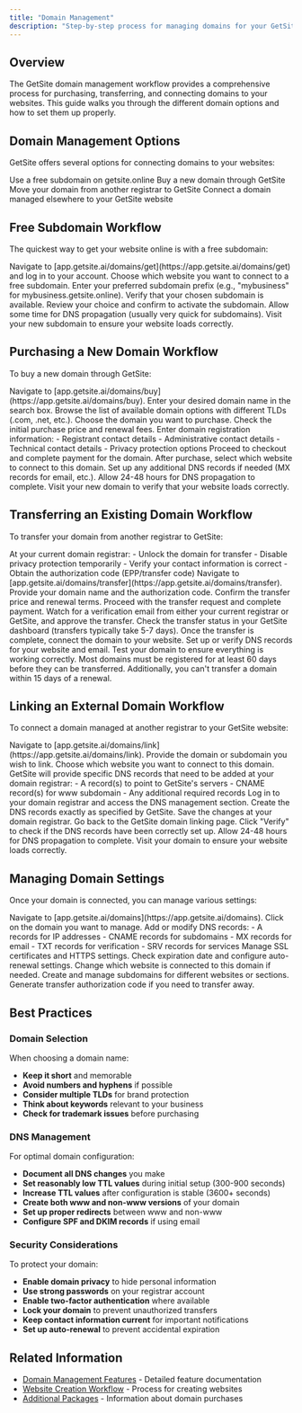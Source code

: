 ```yaml
---
title: "Domain Management"
description: "Step-by-step process for managing domains for your GetSite websites"
---
```


## Overview

The GetSite domain management workflow provides a comprehensive process for purchasing, transferring, and connecting domains to your websites. This guide walks you through the different domain options and how to set them up properly.

## Domain Management Options

GetSite offers several options for connecting domains to your websites:

<CardGroup cols={2}>
  <Card title="Free Subdomain" icon="tag">
    Use a free subdomain on getsite.online
  </Card>
  <Card title="Purchase New Domain" icon="shopping-cart">
    Buy a new domain through GetSite
  </Card>
  <Card title="Transfer Existing Domain" icon="exchange-alt">
    Move your domain from another registrar to GetSite
  </Card>
  <Card title="Link External Domain" icon="link">
    Connect a domain managed elsewhere to your GetSite website
  </Card>
</CardGroup>

## Free Subdomain Workflow

The quickest way to get your website online is with a free subdomain:

<Steps>
  <Step title="Access Free Subdomain">
    Navigate to [app.getsite.ai/domains/get](https://app.getsite.ai/domains/get)
    and log in to your account.
  </Step>
  <Step title="Select Website">
    Choose which website you want to connect to a free subdomain.
  </Step>
  <Step title="Choose Subdomain Name">
    Enter your preferred subdomain prefix (e.g., "mybusiness" for
    mybusiness.getsite.online).
  </Step>
  <Step title="Check Availability">
    Verify that your chosen subdomain is available.
  </Step>
  <Step title="Confirm Selection">
    Review your choice and confirm to activate the subdomain.
  </Step>
  <Step title="Wait for Propagation">
    Allow some time for DNS propagation (usually very quick for subdomains).
  </Step>
  <Step title="Test Your Website">
    Visit your new subdomain to ensure your website loads correctly.
  </Step>
</Steps>

## Purchasing a New Domain Workflow

To buy a new domain through GetSite:

<Steps>
  <Step title="Access Domain Purchase">
    Navigate to
    [app.getsite.ai/domains/buy](https://app.getsite.ai/domains/buy).
  </Step>
  <Step title="Search for Domain">
    Enter your desired domain name in the search box.
  </Step>
  <Step title="Review Available Options">
    Browse the list of available domain options with different TLDs (.com, .net,
    etc.).
  </Step>
  <Step title="Select Domain">Choose the domain you want to purchase.</Step>
  <Step title="Review Pricing">
    Check the initial purchase price and renewal fees.
  </Step>
  <Step title="Configure Domain Settings">
    Enter domain registration information: - Registrant contact details -
    Administrative contact details - Technical contact details - Privacy
    protection options
  </Step>
  <Step title="Complete Purchase">
    Proceed to checkout and complete payment for the domain.
  </Step>
  <Step title="Connect to Website">
    After purchase, select which website to connect to this domain.
  </Step>
  <Step title="Configure DNS Settings">
    Set up any additional DNS records if needed (MX records for email, etc.).
  </Step>
  <Step title="Wait for Propagation">
    Allow 24-48 hours for DNS propagation to complete.
  </Step>
  <Step title="Verify Connection">
    Visit your new domain to verify that your website loads correctly.
  </Step>
</Steps>

## Transferring an Existing Domain Workflow

To transfer your domain from another registrar to GetSite:

<Steps>
  <Step title="Prepare for Transfer">
    At your current domain registrar: - Unlock the domain for transfer - Disable
    privacy protection temporarily - Verify your contact information is correct
    - Obtain the authorization code (EPP/transfer code)
  </Step>
  <Step title="Access Domain Transfer">
    Navigate to
    [app.getsite.ai/domains/transfer](https://app.getsite.ai/domains/transfer).
  </Step>
  <Step title="Enter Domain Information">
    Provide your domain name and the authorization code.
  </Step>
  <Step title="Review Transfer Details">
    Confirm the transfer price and renewal terms.
  </Step>
  <Step title="Complete Transfer Request">
    Proceed with the transfer request and complete payment.
  </Step>
  <Step title="Respond to Verification">
    Watch for a verification email from either your current registrar or
    GetSite, and approve the transfer.
  </Step>
  <Step title="Monitor Transfer Progress">
    Check the transfer status in your GetSite dashboard (transfers typically
    take 5-7 days).
  </Step>
  <Step title="Connect to Website">
    Once the transfer is complete, connect the domain to your website.
  </Step>
  <Step title="Configure DNS Settings">
    Set up or verify DNS records for your website and email.
  </Step>
  <Step title="Verify Connection">
    Test your domain to ensure everything is working correctly.
  </Step>
</Steps>

<Card title="Transfer Requirements" icon="info-circle" color="#7b5dd6">
  Most domains must be registered for at least 60 days before they can be
  transferred. Additionally, you can't transfer a domain within 15 days of a
  renewal.
</Card>

## Linking an External Domain Workflow

To connect a domain managed at another registrar to your GetSite website:

<Steps>
  <Step title="Access Domain Linking">
    Navigate to
    [app.getsite.ai/domains/link](https://app.getsite.ai/domains/link).
  </Step>
  <Step title="Enter Domain Information">
    Provide the domain or subdomain you wish to link.
  </Step>
  <Step title="Select Website">
    Choose which website you want to connect to this domain.
  </Step>
  <Step title="Note DNS Instructions">
    GetSite will provide specific DNS records that need to be added at your
    domain registrar: - A record(s) to point to GetSite's servers - CNAME
    record(s) for www subdomain - Any additional required records
  </Step>
  <Step title="Access DNS Settings">
    Log in to your domain registrar and access the DNS management section.
  </Step>
  <Step title="Add Required Records">
    Create the DNS records exactly as specified by GetSite.
  </Step>
  <Step title="Save DNS Changes">
    Save the changes at your domain registrar.
  </Step>
  <Step title="Return to GetSite">
    Go back to the GetSite domain linking page.
  </Step>
  <Step title="Verify Connection">
    Click "Verify" to check if the DNS records have been correctly set up.
  </Step>
  <Step title="Wait for Propagation">
    Allow 24-48 hours for DNS propagation to complete.
  </Step>
  <Step title="Test Your Website">
    Visit your domain to ensure your website loads correctly.
  </Step>
</Steps>

## Managing Domain Settings

Once your domain is connected, you can manage various settings:

<Steps>
  <Step title="Access Domains Dashboard">
    Navigate to [app.getsite.ai/domains](https://app.getsite.ai/domains).
  </Step>
  <Step title="Select Domain">Click on the domain you want to manage.</Step>
  <Step title="DNS Management">
    Add or modify DNS records: - A records for IP addresses - CNAME records for
    subdomains - MX records for email - TXT records for verification - SRV
    records for services
  </Step>
  <Step title="HTTPS Configuration">
    Manage SSL certificates and HTTPS settings.
  </Step>
  <Step title="Domain Renewal">
    Check expiration date and configure auto-renewal settings.
  </Step>
  <Step title="Website Connection">
    Change which website is connected to this domain if needed.
  </Step>
  <Step title="Subdomain Management">
    Create and manage subdomains for different websites or sections.
  </Step>
  <Step title="Transfer Out">
    Generate transfer authorization code if you need to transfer away.
  </Step>
</Steps>

## Best Practices

### Domain Selection

When choosing a domain name:

- **Keep it short** and memorable
- **Avoid numbers and hyphens** if possible
- **Consider multiple TLDs** for brand protection
- **Think about keywords** relevant to your business
- **Check for trademark issues** before purchasing

### DNS Management

For optimal domain configuration:

- **Document all DNS changes** you make
- **Set reasonably low TTL values** during initial setup (300-900 seconds)
- **Increase TTL values** after configuration is stable (3600+ seconds)
- **Create both www and non-www versions** of your domain
- **Set up proper redirects** between www and non-www
- **Configure SPF and DKIM records** if using email

### Security Considerations

To protect your domain:

- **Enable domain privacy** to hide personal information
- **Use strong passwords** on your registrar account
- **Enable two-factor authentication** where available
- **Lock your domain** to prevent unauthorized transfers
- **Keep contact information current** for important notifications
- **Set up auto-renewal** to prevent accidental expiration

## Related Information

- [Domain Management Features](/features/domain-management) - Detailed feature documentation
- [Website Creation Workflow](/workflows/website-creation) - Process for creating websites
- [Additional Packages](/pricing/additional-packages) - Information about domain purchases
